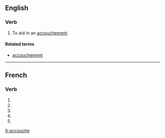 ==English==

===Verb===
{{en-verb|accouch|es}}

# {{transitive}} To aid in an [[accouchement]].

====Related terms====
* [[accouchement]]

{{see|accouché}}

----

==French==

===Verb===
{{fr-verb-form}}

# {{form of|[[first-person|First-person]] [[singular]] [[present indicative]]|accoucher|lang=French}}
# {{form of|[[third-person|Third-person]] [[singular]] [[present indicative]]| accoucher|lang=French}}
# {{form of|First-person singular [[present subjunctive]]|accoucher|lang=French}}
# {{form of|[[third-person|Third-person]] singular [[present subjunctive]]| accoucher|lang=French}}
# {{form of|Second-person singular [[imperative]]|accoucher |lang=French}}

[[fr:accouche]]